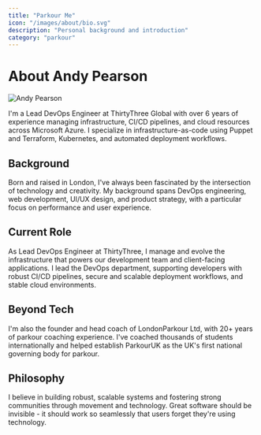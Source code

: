 ```yaml
---
title: "Parkour Me"
icon: "/images/about/bio.svg"
description: "Personal background and introduction"
category: "parkour"
---
```


# About Andy Pearson

![Andy Pearson](/images/about/andy_parkour.jpg)

I'm a Lead DevOps Engineer at ThirtyThree Global with over 6 years of experience managing infrastructure, CI/CD pipelines, and cloud resources across Microsoft Azure. I specialize in infrastructure-as-code using Puppet and Terraform, Kubernetes, and automated deployment workflows.

## Background

Born and raised in London, I've always been fascinated by the intersection of technology and creativity. My background spans DevOps engineering, web development, UI/UX design, and product strategy, with a particular focus on performance and user experience.

## Current Role

As Lead DevOps Engineer at ThirtyThree, I manage and evolve the infrastructure that powers our development team and client-facing applications. I lead the DevOps department, supporting developers with robust CI/CD pipelines, secure and scalable deployment workflows, and stable cloud environments.

## Beyond Tech

I'm also the founder and head coach of LondonParkour Ltd, with 20+ years of parkour coaching experience. I've coached thousands of students internationally and helped establish ParkourUK as the UK's first national governing body for parkour.

## Philosophy

I believe in building robust, scalable systems and fostering strong communities through movement and technology. Great software should be invisible - it should work so seamlessly that users forget they're using technology. 